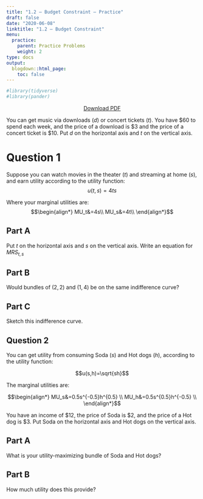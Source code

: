 ```yaml
---
title: "1.2 — Budget Constraint — Practice"
draft: false
date: "2020-06-08"
linktitle: "1.2 — Budget Constraint"
menu:
  practice:
    parent: Practice Problems
    weight: 2
type: docs
output:
  blogdown::html_page:
    toc: false
---
```

```r
#library(tidyverse)
#library(pander)
```

<p style="text-align:center"><a target="_blank" href="/practice/1.4-practice-pdf.pdf"><span class="btn btn-primary btn-lg"><i class="fas fa-file-pdf"></i> Download PDF</a></span></p>

You can get music via downloads ($d$) or concert tickets ($t$). You have <span>&#36;</span>60 to spend each week, and the price of a download is <span>&#36;</span>3 and the price of a concert ticket is <span>&#36;</span>10. Put $d$ on the horizontal axis and $t$ on the vertical axis.

# Question 1
Suppose you can watch movies in the theater ($t$) and streaming at home ($s$), and earn utility according to the utility function: 
$$u(t,s)=4ts$$

Where your marginal utilities are: 
$$\begin{align*}
MU_t&=4s\\
MU_s&=4t\\ \end{align*}$$

## Part A 
Put $t$ on the horizontal axis and $s$ on the vertical axis. Write an equation for $MRS_{t,s}$ 

## Part B 
Would bundles of $(2,2)$ and $(1,4)$ be on the same indifference curve?

## Part C
Sketch this indifference curve. 

## Question 2
You can get utility from consuming Soda $(s)$ and Hot dogs $(h)$, according to the utility function:

$$u(s,h)=\sqrt{sh}$$

The marginal utilities are:

$$\begin{align*}
MU_s&=0.5s^{-0.5}h^{0.5}	\\
MU_h&=0.5s^{0.5}h^{-0.5} \\ \end{align*}$$

You have an income of $12, the price of Soda is $2, and the price of a Hot dog is $3. Put Soda on the horizontal axis and Hot dogs on the vertical axis.

## Part A 
What is your utility-maximizing bundle of Soda and Hot dogs?

## Part B
How much utility does this provide?